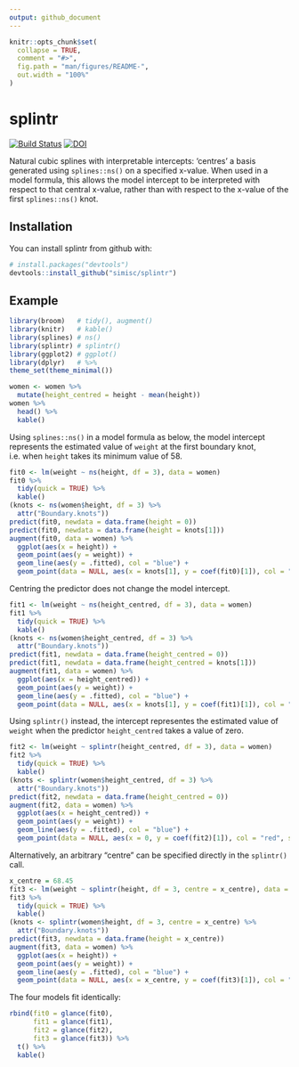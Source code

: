```yaml
---
output: github_document
---
```


<!-- README.md is generated from README.Rmd. Please edit that file -->

```r
knitr::opts_chunk$set(
  collapse = TRUE,
  comment = "#>",
  fig.path = "man/figures/README-",
  out.width = "100%"
)
```

# splintr

[![Build Status](https://travis-ci.com/simisc/splintr.svg?branch=master)](https://travis-ci.com/simisc/splintr)
[![DOI](https://zenodo.org/badge/141533742.svg)](https://zenodo.org/badge/latestdoi/141533742)

Natural cubic splines with interpretable intercepts: 'centres' a basis generated using `splines::ns()` on a specified x-value. When used in a model formula, this allows the model intercept to be interpreted with respect to that central x-value, rather than with respect to the x-value of the first `splines::ns()` knot.

## Installation

You can install splintr from github with:

```r
# install.packages("devtools")
devtools::install_github("simisc/splintr")
```

## Example

```r
library(broom)   # tidy(), augment()
library(knitr)   # kable()
library(splines) # ns()
library(splintr) # splintr()
library(ggplot2) # ggplot()
library(dplyr)   # %>%
theme_set(theme_minimal())
```

```r
women <- women %>%
  mutate(height_centred = height - mean(height))
women %>%
  head() %>%
  kable()
```

Using `splines::ns()` in a model formula as below, the model intercept represents the estimated value of `weight` at the first boundary knot, i.e. when `height` takes its minimum value of 58.

```r
fit0 <- lm(weight ~ ns(height, df = 3), data = women)
fit0 %>%
  tidy(quick = TRUE) %>%
  kable()
(knots <- ns(women$height, df = 3) %>%
  attr("Boundary.knots"))
predict(fit0, newdata = data.frame(height = 0))
predict(fit0, newdata = data.frame(height = knots[1]))
augment(fit0, data = women) %>%
  ggplot(aes(x = height)) +
  geom_point(aes(y = weight)) +
  geom_line(aes(y = .fitted), col = "blue") +
  geom_point(data = NULL, aes(x = knots[1], y = coef(fit0)[1]), col = "red", size = 2)
```

Centring the predictor does not change the model intercept.

```r
fit1 <- lm(weight ~ ns(height_centred, df = 3), data = women)
fit1 %>%
  tidy(quick = TRUE) %>%
  kable()
(knots <- ns(women$height_centred, df = 3) %>%
  attr("Boundary.knots"))
predict(fit1, newdata = data.frame(height_centred = 0))
predict(fit1, newdata = data.frame(height_centred = knots[1]))
augment(fit1, data = women) %>%
  ggplot(aes(x = height_centred)) +
  geom_point(aes(y = weight)) +
  geom_line(aes(y = .fitted), col = "blue") +
  geom_point(data = NULL, aes(x = knots[1], y = coef(fit1)[1]), col = "red", size = 2)
```

Using `splintr()` instead, the intercept representes the estimated value of `weight` when the predictor `height_centred` takes a value of zero.

```r
fit2 <- lm(weight ~ splintr(height_centred, df = 3), data = women)
fit2 %>%
  tidy(quick = TRUE) %>%
  kable()
(knots <- splintr(women$height_centred, df = 3) %>%
  attr("Boundary.knots"))
predict(fit2, newdata = data.frame(height_centred = 0))
augment(fit2, data = women) %>%
  ggplot(aes(x = height_centred)) +
  geom_point(aes(y = weight)) +
  geom_line(aes(y = .fitted), col = "blue") +
  geom_point(data = NULL, aes(x = 0, y = coef(fit2)[1]), col = "red", size = 2)
```

Alternatively, an arbitrary "centre" can be specified directly in the `splintr()` call.

```r
x_centre = 68.45
fit3 <- lm(weight ~ splintr(height, df = 3, centre = x_centre), data = women)
fit3 %>%
  tidy(quick = TRUE) %>%
  kable()
(knots <- splintr(women$height, df = 3, centre = x_centre) %>%
  attr("Boundary.knots"))
predict(fit3, newdata = data.frame(height = x_centre))
augment(fit3, data = women) %>%
  ggplot(aes(x = height)) +
  geom_point(aes(y = weight)) +
  geom_line(aes(y = .fitted), col = "blue") +
  geom_point(data = NULL, aes(x = x_centre, y = coef(fit3)[1]), col = "red", size = 2)
```

The four models fit identically:

```r
rbind(fit0 = glance(fit0),
      fit1 = glance(fit1),
      fit2 = glance(fit2),
      fit3 = glance(fit3)) %>%
  t() %>%
  kable()
```
